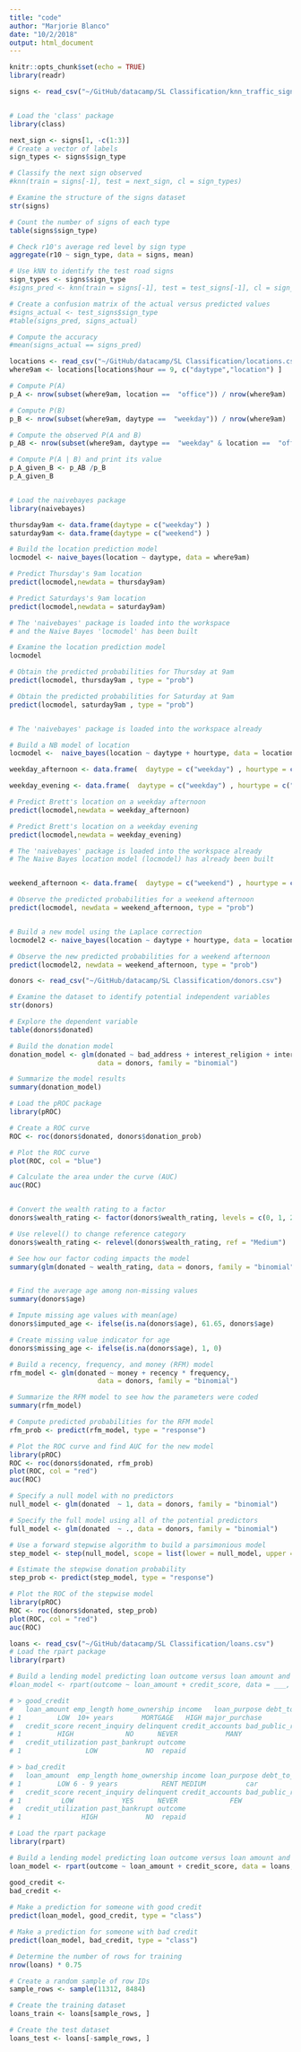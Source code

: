 ```yaml
---
title: "code"
author: "Marjorie Blanco"
date: "10/2/2018"
output: html_document
---
```


```r
knitr::opts_chunk$set(echo = TRUE)
library(readr)
```

```r
signs <- read_csv("~/GitHub/datacamp/SL Classification/knn_traffic_signs.csv")


# Load the 'class' package
library(class)

next_sign <- signs[1, -c(1:3)]
# Create a vector of labels
sign_types <- signs$sign_type

# Classify the next sign observed
#knn(train = signs[-1], test = next_sign, cl = sign_types)

# Examine the structure of the signs dataset
str(signs)

# Count the number of signs of each type
table(signs$sign_type)

# Check r10's average red level by sign type
aggregate(r10 ~ sign_type, data = signs, mean)

# Use kNN to identify the test road signs
sign_types <- signs$sign_type
#signs_pred <- knn(train = signs[-1], test = test_signs[-1], cl = sign_types)

# Create a confusion matrix of the actual versus predicted values
#signs_actual <- test_signs$sign_type
#table(signs_pred, signs_actual)

# Compute the accuracy
#mean(signs_actual == signs_pred)
```

```r
locations <- read_csv("~/GitHub/datacamp/SL Classification/locations.csv")
where9am <- locations[locations$hour == 9, c("daytype","location") ]

# Compute P(A) 
p_A <- nrow(subset(where9am, location ==  "office")) / nrow(where9am)

# Compute P(B)
p_B <- nrow(subset(where9am, daytype ==  "weekday")) / nrow(where9am)

# Compute the observed P(A and B)
p_AB <- nrow(subset(where9am, daytype ==  "weekday" & location ==  "office")) / nrow(where9am)

# Compute P(A | B) and print its value
p_A_given_B <- p_AB /p_B
p_A_given_B


# Load the naivebayes package
library(naivebayes)

thursday9am <- data.frame(daytype = c("weekday") )
saturday9am <- data.frame(daytype = c("weekend") )

# Build the location prediction model
locmodel <- naive_bayes(location ~ daytype, data = where9am)

# Predict Thursday's 9am location
predict(locmodel,newdata = thursday9am)

# Predict Saturdays's 9am location
predict(locmodel,newdata = saturday9am)

# The 'naivebayes' package is loaded into the workspace
# and the Naive Bayes 'locmodel' has been built

# Examine the location prediction model
locmodel

# Obtain the predicted probabilities for Thursday at 9am
predict(locmodel, thursday9am , type = "prob")

# Obtain the predicted probabilities for Saturday at 9am
predict(locmodel, saturday9am , type = "prob")


# The 'naivebayes' package is loaded into the workspace already

# Build a NB model of location
locmodel <-  naive_bayes(location ~ daytype + hourtype, data = locations)

weekday_afternoon <- data.frame(  daytype = c("weekday") , hourtype = c("afternoon"), location = c("office"))

weekday_evening <- data.frame(  daytype = c("weekday") , hourtype = c("evening"), location = c("home"))

# Predict Brett's location on a weekday afternoon
predict(locmodel,newdata = weekday_afternoon)

# Predict Brett's location on a weekday evening
predict(locmodel,newdata = weekday_evening)

# The 'naivebayes' package is loaded into the workspace already
# The Naive Bayes location model (locmodel) has already been built


weekend_afternoon <- data.frame(  daytype = c("weekend") , hourtype = c("afternoon"), location = c("home"))

# Observe the predicted probabilities for a weekend afternoon
predict(locmodel, newdata = weekend_afternoon, type = "prob")


# Build a new model using the Laplace correction
locmodel2 <- naive_bayes(location ~ daytype + hourtype, data = locations, laplace =1)

# Observe the new predicted probabilities for a weekend afternoon
predict(locmodel2, newdata = weekend_afternoon, type = "prob")
```

```r
donors <- read_csv("~/GitHub/datacamp/SL Classification/donors.csv")

# Examine the dataset to identify potential independent variables
str(donors)

# Explore the dependent variable
table(donors$donated)

# Build the donation model
donation_model <- glm(donated ~ bad_address + interest_religion + interest_veterans,  
                      data = donors, family = "binomial")

# Summarize the model results
summary(donation_model)

# Load the pROC package
library(pROC) 

# Create a ROC curve
ROC <- roc(donors$donated, donors$donation_prob)

# Plot the ROC curve
plot(ROC, col = "blue")

# Calculate the area under the curve (AUC)
auc(ROC)


# Convert the wealth rating to a factor
donors$wealth_rating <- factor(donors$wealth_rating, levels = c(0, 1, 2, 3), labels = c("Unknown", "Low", "Medium", "High"))

# Use relevel() to change reference category
donors$wealth_rating <- relevel(donors$wealth_rating, ref = "Medium")

# See how our factor coding impacts the model
summary(glm(donated ~ wealth_rating, data = donors, family = "binomial"))


# Find the average age among non-missing values
summary(donors$age)

# Impute missing age values with mean(age)
donors$imputed_age <- ifelse(is.na(donors$age), 61.65, donors$age)

# Create missing value indicator for age
donors$missing_age <- ifelse(is.na(donors$age), 1, 0)

# Build a recency, frequency, and money (RFM) model
rfm_model <- glm(donated ~ money + recency * frequency,  
                      data = donors, family = "binomial")

# Summarize the RFM model to see how the parameters were coded
summary(rfm_model)

# Compute predicted probabilities for the RFM model
rfm_prob <- predict(rfm_model, type = "response")

# Plot the ROC curve and find AUC for the new model
library(pROC)
ROC <- roc(donors$donated, rfm_prob)
plot(ROC, col = "red")
auc(ROC)

# Specify a null model with no predictors
null_model <- glm(donated  ~ 1, data = donors, family = "binomial")

# Specify the full model using all of the potential predictors
full_model <- glm(donated  ~ ., data = donors, family = "binomial")

# Use a forward stepwise algorithm to build a parsimonious model
step_model <- step(null_model, scope = list(lower = null_model, upper = full_model), direction = "forward")

# Estimate the stepwise donation probability
step_prob <- predict(step_model, type = "response")

# Plot the ROC of the stepwise model
library(pROC)
ROC <- roc(donors$donated, step_prob)
plot(ROC, col = "red")
auc(ROC)

loans <- read_csv("~/GitHub/datacamp/SL Classification/loans.csv")
# Load the rpart package
library(rpart)

# Build a lending model predicting loan outcome versus loan amount and credit score
#loan_model <- rpart(outcome ~ loan_amount + credit_score, data = ___, method = "___", control = rpart.control(cp = 0))

# > good_credit
#   loan_amount emp_length home_ownership income   loan_purpose debt_to_income
# 1         LOW  10+ years       MORTGAGE   HIGH major_purchase        AVERAGE
#   credit_score recent_inquiry delinquent credit_accounts bad_public_record
# 1         HIGH             NO      NEVER            MANY                NO
#   credit_utilization past_bankrupt outcome
# 1                LOW            NO  repaid

# > bad_credit
#   loan_amount  emp_length home_ownership income loan_purpose debt_to_income
# 1         LOW 6 - 9 years           RENT MEDIUM          car            LOW
#   credit_score recent_inquiry delinquent credit_accounts bad_public_record
# 1          LOW            YES      NEVER             FEW                NO
#   credit_utilization past_bankrupt outcome
# 1               HIGH            NO  repaid

# Load the rpart package
library(rpart)

# Build a lending model predicting loan outcome versus loan amount and credit score
loan_model <- rpart(outcome ~ loan_amount + credit_score, data = loans, method = "class", control = rpart.control(cp = 0))

good_credit <- 
bad_credit <- 
  
# Make a prediction for someone with good credit
predict(loan_model, good_credit, type = "class")

# Make a prediction for someone with bad credit
predict(loan_model, bad_credit, type = "class")
```

```r
# Determine the number of rows for training
nrow(loans) * 0.75

# Create a random sample of row IDs
sample_rows <- sample(11312, 8484)

# Create the training dataset
loans_train <- loans[sample_rows, ]

# Create the test dataset
loans_test <- loans[-sample_rows, ]
```

